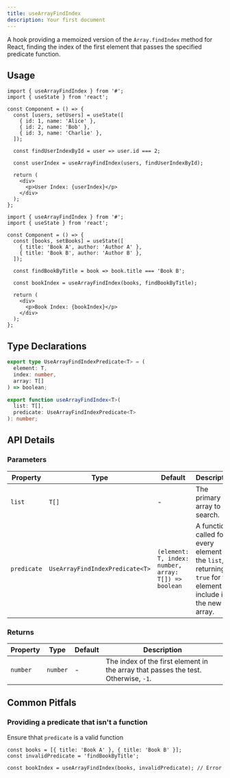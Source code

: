 ```yaml
---
title: useArrayFindIndex
description: Your first document
---
```


A hook providing a memoized version of the `Array.findIndex` method for React, finding the index of the first element that passes the specified predicate function.

## Usage

```tsx
import { useArrayFindIndex } from '#';
import { useState } from 'react';

const Component = () => {
  const [users, setUsers] = useState([
    { id: 1, name: 'Alice' },
    { id: 2, name: 'Bob' },
    { id: 3, name: 'Charlie' },
  ]);

  const findUserIndexById = user => user.id === 2;

  const userIndex = useArrayFindIndex(users, findUserIndexById);

  return (
    <div>
      <p>User Index: {userIndex}</p>
    </div>
  );
};
```

```tsx
import { useArrayFindIndex } from '#';
import { useState } from 'react';

const Component = () => {
  const [books, setBooks] = useState([
    { title: 'Book A', author: 'Author A' },
    { title: 'Book B', author: 'Author B' },
  ]);

  const findBookByTitle = book => book.title === 'Book B';

  const bookIndex = useArrayFindIndex(books, findBookByTitle);

  return (
    <div>
      <p>Book Index: {bookIndex}</p>
    </div>
  );
};
```

## Type Declarations

```typescript
export type UseArrayFindIndexPredicate<T> = (
  element: T,
  index: number,
  array: T[]
) => boolean;

export function useArrayFindIndex<T>(
  list: T[],
  predicate: UseArrayFindIndexPredicate<T>
): number;
```

## API Details

### Parameters

| Property    | Type                            | Default                                              | Description                                                                                                      |
| ----------- | ------------------------------- | ---------------------------------------------------- | ---------------------------------------------------------------------------------------------------------------- |
| `list`      | `T[]`                           | -                                                    | The primary array to search.                                                                                     |
| `predicate` | `UseArrayFindIndexPredicate<T>` | `(element: T, index: number, array: T[]) => boolean` | A function called for every element of the `list`, returning `true` for the element to include in the new array. |

### Returns

| Property | Type     | Default | Description                                                                        |
| -------- | -------- | ------- | ---------------------------------------------------------------------------------- |
| `number` | `number` | -       | The index of the first element in the array that passes the test. Otherwise, `-1`. |

## Common Pitfals

### Providing a predicate that isn't a function

Ensure thhat `predicate` is a valid function

```tsx
const books = [{ title: 'Book A' }, { title: 'Book B' }];
const invalidPredicate = 'findBookByTitle';

const bookIndex = useArrayFindIndex(books, invalidPredicate); // Error
```
